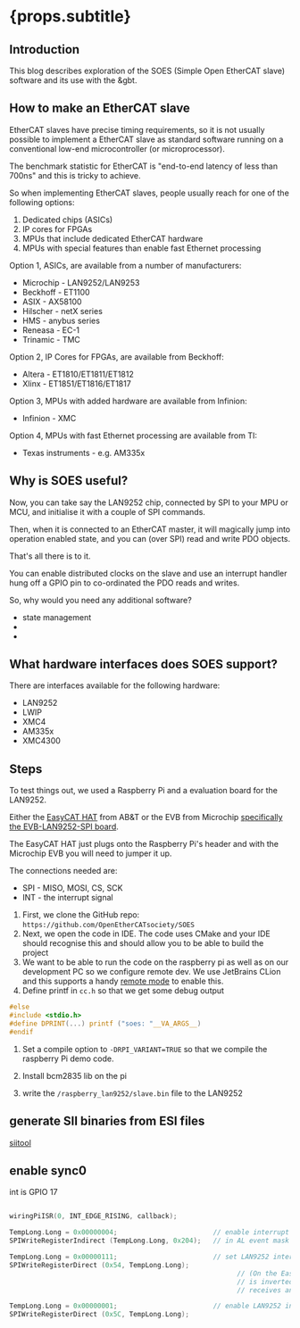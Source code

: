 # {props.subtitle}

## Introduction

This blog describes exploration of the SOES (Simple Open EtherCAT slave) software and its use with the &gbt.

## How to make an EtherCAT slave
EtherCAT slaves have precise timing requirements, so it is not usually possible to implement a EtherCAT slave as standard software running on a conventional low-end microcontroller (or microprocessor).

The benchmark statistic for EtherCAT is "end-to-end latency of less than 700ns" and this is tricky to achieve.

So when implementing EtherCAT slaves, people usually reach for one of the following options:

1. Dedicated chips (ASICs)
1. IP cores for FPGAs
1. MPUs that include dedicated EtherCAT hardware
1. MPUs with special features than enable fast Ethernet processing

Option 1, ASICs, are available from a number of manufacturers:
* Microchip - LAN9252/LAN9253
* Beckhoff - ET1100
* ASIX - AX58100
* Hilscher - netX series
* HMS - anybus series
* Reneasa - EC-1
* Trinamic - TMC

Option 2, IP Cores for FPGAs, are available from Beckhoff:
* Altera - ET1810/ET1811/ET1812
* Xlinx - ET1851/ET1816/ET1817

Option 3, MPUs with added hardware are available from Infinion:
* Infinion - XMC

Option 4, MPUs with fast Ethernet processing are available from TI:
* Texas instruments - e.g. AM335x

## Why is SOES useful?

Now, you can take say the LAN9252 chip, connected by SPI to your MPU or MCU, and initialise it with a couple of SPI commands.

Then, when it is connected to an EtherCAT master, it will magically jump into operation enabled state, and you can (over SPI) read and write PDO objects.

That's all there is to it.

You can enable distributed clocks on the slave and use an interrupt handler hung off a GPIO pin to co-ordinated the PDO reads and writes.

So, why would you need any additional software?

* state management
*
*


## What hardware interfaces does SOES support?

There are interfaces available for the following hardware:
* LAN9252
* LWIP
* XMC4
* AM335x
* XMC4300

## Steps

To test things out, we used a Raspberry Pi and a evaluation board for the LAN9252.

Either the <a href="https://www.bausano.net/en/hardware/ethercat-e-arduino/ethercat-and-raspberry.html">EasyCAT HAT</a> from AB&T or the EVB from Microchip <a href="https://www.microchip.com/en-us/product/LAN9252#Development%20Environment"> specifically the EVB-LAN9252-SPI board</a>.

The EasyCAT HAT just plugs onto the Raspberry Pi's header and with the Microchip EVB you will need to jumper it up.

The connections needed are:

* SPI - MISO, MOSI, CS, SCK
* INT - the interrupt signal


1. First, we clone the GitHub repo: `https://github.com/OpenEtherCATsociety/SOES`
1. Next, we open the code in IDE. The code uses CMake and your IDE should recognise this and should allow you to be able to build the project
1. We want to be able to run the code on the raspberry pi as well as on our development PC so we configure remote dev. We use JetBrains CLion and this supports a handy <a href="https://www.jetbrains.com/help/clion/remote-projects-support.html"> remote mode</a> to enable this.
1. Define printf in `cc.h` so that we get some debug output

```c
#else
#include <stdio.h>
#define DPRINT(...) printf ("soes: "__VA_ARGS__)
#endif
```

1. Set a compile option to `-DRPI_VARIANT=TRUE` so that we compile the raspberry Pi demo code.

1. Install bcm2835 lib on the pi

1. write the `/raspberry_lan9252/slave.bin` file to the LAN9252


## generate SII binaries from ESI files

<a href="https://github.com/synapticon/siitool">siitool</a>



## enable sync0

int is GPIO 17

```c

wiringPiISR(0, INT_EDGE_RISING, callback);

TempLong.Long = 0x00000004;                        // enable interrupt from SYNC 0
SPIWriteRegisterIndirect (TempLong.Long, 0x204);   // in AL event mask register and disable  other interrupt sources

TempLong.Long = 0x00000111;                        // set LAN9252 interrupt pin driver as push-pull active high
SPIWriteRegisterDirect (0x54, TempLong.Long);
                                                         // (On the EasyCAT board the IRQ pin
                                                         // is inverted by a mosfet, so Arduino
                                                         // receives an active low signal)

TempLong.Long = 0x00000001;                        // enable LAN9252 interrupt
SPIWriteRegisterDirect (0x5C, TempLong.Long);
```